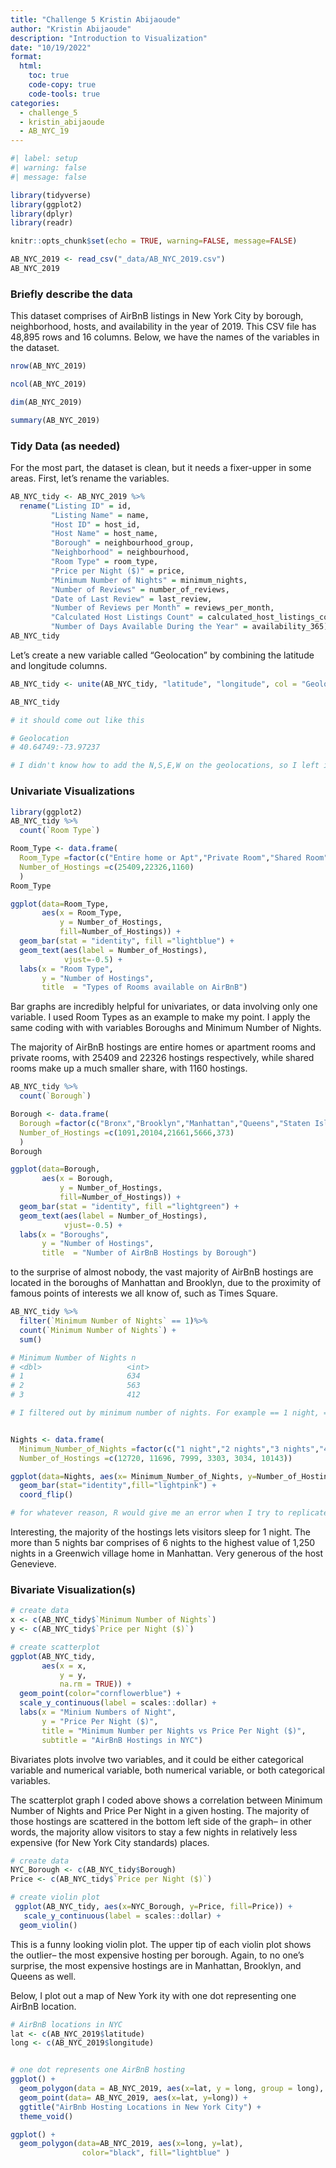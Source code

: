 ```yaml
---
title: "Challenge 5 Kristin Abijaoude"
author: "Kristin Abijaoude"
description: "Introduction to Visualization"
date: "10/19/2022"
format:
  html:
    toc: true
    code-copy: true
    code-tools: true
categories:
  - challenge_5
  - kristin_abijaoude
  - AB_NYC_19
---
```


```r
#| label: setup
#| warning: false
#| message: false

library(tidyverse)
library(ggplot2)
library(dplyr)
library(readr)

knitr::opts_chunk$set(echo = TRUE, warning=FALSE, message=FALSE)
```

```r
AB_NYC_2019 <- read_csv("_data/AB_NYC_2019.csv")
AB_NYC_2019
```

### Briefly describe the data

This dataset comprises of AirBnB listings in New York City by borough, neighborhood, hosts, and availability in the year of 2019. This CSV file has 48,895 rows and 16 columns. Below, we have the names of the variables in the dataset. 

```r
nrow(AB_NYC_2019)

ncol(AB_NYC_2019)

dim(AB_NYC_2019)

summary(AB_NYC_2019)
```

### Tidy Data (as needed)

For the most part, the dataset is clean, but it needs a fixer-upper in some areas. First, let's rename the variables.

```r
AB_NYC_tidy <- AB_NYC_2019 %>%
  rename("Listing ID" = id,
         "Listing Name" = name,
         "Host ID" = host_id,
         "Host Name" = host_name,
         "Borough" = neighbourhood_group,
         "Neighborhood" = neighbourhood,
         "Room Type" = room_type,
         "Price per Night ($)" = price,
         "Minimum Number of Nights" = minimum_nights,
         "Number of Reviews" = number_of_reviews,
         "Date of Last Review" = last_review,
         "Number of Reviews per Month" = reviews_per_month,
         "Calculated Host Listings Count" = calculated_host_listings_count,
         "Number of Days Available During the Year" = availability_365)
AB_NYC_tidy
```

Let's create a new variable called "Geolocation" by combining the latitude and longitude columns.

```r
AB_NYC_tidy <- unite(AB_NYC_tidy, "latitude", "longitude", col = "Geolocation", sep = ":")

AB_NYC_tidy

# it should come out like this

# Geolocation
# 40.64749:-73.97237 

# I didn't know how to add the N,S,E,W on the geolocations, so I left it as that
```

### Univariate Visualizations

```r
library(ggplot2)
AB_NYC_tidy %>%
  count(`Room Type`)

Room_Type <- data.frame(
  Room_Type =factor(c("Entire home or Apt","Private Room","Shared Room")),  
  Number_of_Hostings =c(25409,22326,1160)
  )
Room_Type

ggplot(data=Room_Type, 
       aes(x = Room_Type, 
           y = Number_of_Hostings,
           fill=Number_of_Hostings)) + 
  geom_bar(stat = "identity", fill ="lightblue") +
  geom_text(aes(label = Number_of_Hostings), 
            vjust=-0.5) +
  labs(x = "Room Type", 
       y = "Number of Hostings", 
       title  = "Types of Rooms available on AirBnB")
```
Bar graphs are incredibly helpful for univariates, or data involving only one variable. I used Room Types as an example to make my point. I apply the same coding with with variables Boroughs and Minimum Number of Nights.

The majority of AirBnB hostings are entire homes or apartment rooms and private rooms, with 25409 and 22326 hostings respectively, while shared rooms make up a much smaller share, with 1160 hostings.


```r
AB_NYC_tidy %>%
  count(`Borough`)

Borough <- data.frame(
  Borough =factor(c("Bronx","Brooklyn","Manhattan","Queens","Staten Island")),  
  Number_of_Hostings =c(1091,20104,21661,5666,373)
  )
Borough

ggplot(data=Borough, 
       aes(x = Borough, 
           y = Number_of_Hostings,
           fill=Number_of_Hostings)) + 
  geom_bar(stat = "identity", fill ="lightgreen") +
  geom_text(aes(label = Number_of_Hostings), 
            vjust=-0.5) +
  labs(x = "Boroughs", 
       y = "Number of Hostings", 
       title  = "Number of AirBnB Hostings by Borough")
```

to the surprise of almost nobody, the vast majority of AirBnB hostings are located in the boroughs of Manhattan and Brooklyn, due to the proximity of famous points of interests we all know of, such as Times Square. 

```r

AB_NYC_tidy %>%
  filter(`Minimum Number of Nights` == 1)%>%
  count(`Minimum Number of Nights`) +
  sum()

# Minimum Number of Nights n
# <dbl>                   <int>
# 1                       634
# 2                       563
# 3                       412

# I filtered out by minimum number of nights. For example == 1 night, == 2 nights, and so on...


Nights <- data.frame(
  Minimum_Number_of_Nights =factor(c("1 night","2 nights","3 nights","4 nights","5 night", "more than 5 nights")),  
  Number_of_Hostings =c(12720, 11696, 7999, 3303, 3034, 10143))

ggplot(data=Nights, aes(x= Minimum_Number_of_Nights, y=Number_of_Hostings, fill=Number_of_Hostings)) +
  geom_bar(stat="identity",fill="lightpink") +
  coord_flip()

# for whatever reason, R would give me an error when I try to replicate the same coding as the first two graphs above
```

Interesting, the majority of the hostings lets visitors sleep for 1 night. The more than 5 nights bar comprises of 6 nights to the highest value of 1,250 nights in a Greenwich village home in Manhattan. Very generous of the host Genevieve.

### Bivariate Visualization(s)

```r
# create data
x <- c(AB_NYC_tidy$`Minimum Number of Nights`)
y <- c(AB_NYC_tidy$`Price per Night ($)`)

# create scatterplot
ggplot(AB_NYC_tidy, 
       aes(x = x, 
           y = y,
           na.rm = TRUE)) +
  geom_point(color="cornflowerblue") +
  scale_y_continuous(label = scales::dollar) +
  labs(x = "Minium Numbers of Night",
       y = "Price Per Night ($)",
       title = "Minimum Number per Nights vs Price Per Night ($)",
       subtitle = "AirBnB Hostings in NYC")
```

Bivariates plots involve two variables, and it could be either categorical variable and numerical variable, both numerical variable, or both categorical variables. 

The scatterplot graph I coded above shows a correlation between Minimum Number of Nights and Price Per Night in a given hosting. The majority of those hostings are scattered in the bottom left side of the graph-- in other words, the majority allow visitors to stay a few nights in relatively less expensive (for New York City standards) places.


```r
# create data
NYC_Borough <- c(AB_NYC_tidy$Borough)
Price <- c(AB_NYC_tidy$`Price per Night ($)`)

# create violin plot
 ggplot(AB_NYC_tidy, aes(x=NYC_Borough, y=Price, fill=Price)) +
   scale_y_continuous(label = scales::dollar) +
  geom_violin()
```

This is a funny looking violin plot. The upper tip of each violin plot shows the outlier-- the most expensive hosting per borough. Again, to no one's surprise, the most expensive hostings are in Manhattan, Brooklyn, and Queens as well. 

Below, I plot out a map of New York ity with one dot representing one AirBnB location.

```r
# AirBnB locations in NYC
lat <- c(AB_NYC_2019$latitude)
long <- c(AB_NYC_2019$longitude)


# one dot represents one AirBnB hosting
ggplot() +
  geom_polygon(data = AB_NYC_2019, aes(x=lat, y = long, group = long), fill="grey", alpha=0.3) +
  geom_point(data= AB_NYC_2019, aes(x=lat, y=long)) +
  ggtitle("AirBnb Hosting Locations in New York City") +
  theme_void()

ggplot() + 
  geom_polygon(data=AB_NYC_2019, aes(x=long, y=lat),
                color="black", fill="lightblue" )
```

